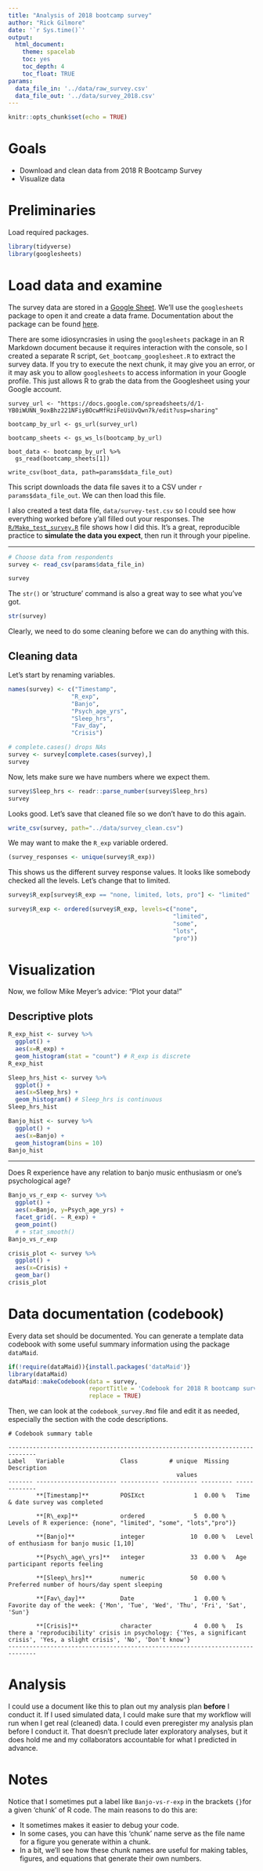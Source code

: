 ```yaml
---
title: "Analysis of 2018 bootcamp survey"
author: "Rick Gilmore"
date: '`r Sys.time()`'
output:
  html_document:
    theme: spacelab
    toc: yes
    toc_depth: 4
    toc_float: TRUE
params:
  data_file_in: '../data/raw_survey.csv'
  data_file_out: '../data/survey_2018.csv'
---
```


```r
knitr::opts_chunk$set(echo = TRUE)
```

# Goals

- Download and clean data from 2018 R Bootcamp Survey
- Visualize data

# Preliminaries

Load required packages.

```r
library(tidyverse)
library(googlesheets)
```

# Load data and examine

The survey data are stored in a [Google Sheet](https://docs.google.com/spreadsheets/d/1-YB0iWUNN_9oxBhz221NFiyBOcwMfHziFeUiUvQwn7k/edit#gid=2108979913). 
We'll use the `googlesheets` package to open it and create a data frame. Documentation about the package can be found [here](https://cran.r-project.org/web/packages/googlesheets/vignettes/basic-usage.html).

There are some idiosyncrasies in using the `googlesheets` package in an R Markdown document because it requires interaction with the console, so I created a separate R script, `Get_bootcamp_googlesheet.R` to extract the survey data.
If you try to execute the next chunk, it may give you an error, or it may ask you to allow `googlesheets` to access information in your Google profile.
This just allows R to grab the data from the Googlesheet using your Google account.

```
survey_url <- "https://docs.google.com/spreadsheets/d/1-YB0iWUNN_9oxBhz221NFiyBOcwMfHziFeUiUvQwn7k/edit?usp=sharing"

bootcamp_by_url <- gs_url(survey_url)

bootcamp_sheets <- gs_ws_ls(bootcamp_by_url)

boot_data <- bootcamp_by_url %>%
  gs_read(bootcamp_sheets[1])
          
write_csv(boot_data, path=params$data_file_out)
```

This script downloads the data file saves it to a CSV under `r params$data_file_out`.
We can then load this file.

I also created a test data file, `data/survey-test.csv` so I could see how everything worked before y'all filled out your responses.
The [`R/Make_test_survey.R`](../R/Make_test_survey.R) file shows how I did this.
It's a great, reproducible practice to **simulate the data you expect**, then run it through your pipeline.

---

```r
# Choose data from respondents
survey <- read_csv(params$data_file_in)
```

```r
survey
```

The `str()` or 'structure' command is also a great way to see what you've got.

```r
str(survey)
```

Clearly, we need to do some cleaning before we can do anything with this.

## Cleaning data

Let's start by renaming variables.

```r
names(survey) <- c("Timestamp",
                  "R_exp",
                  "Banjo",
                  "Psych_age_yrs",
                  "Sleep_hrs",
                  "Fav_day",
                  "Crisis")
```


```r
# complete.cases() drops NAs
survey <- survey[complete.cases(survey),]
survey
```

Now, lets make sure we have numbers where we expect them. 
<!-- That person who really likes 8 hours ("8!!!") is a problem (for me, not them). -->

```r
survey$Sleep_hrs <- readr::parse_number(survey$Sleep_hrs)
survey
```

Looks good. Let's save that cleaned file so we don't have to do this again.

```r
write_csv(survey, path="../data/survey_clean.csv")
```

We may want to make the `R_exp` variable ordered.

```r
(survey_responses <- unique(survey$R_exp))
```

This shows us the different survey response values.
It looks like somebody checked all the levels.
Let's change that to limited.

```r
survey$R_exp[survey$R_exp == "none, limited, lots, pro"] <- "limited"
```


```r
survey$R_exp <- ordered(survey$R_exp, levels=c("none",
                                               "limited",
                                               "some",
                                               "lots",
                                               "pro"))
```

# Visualization

Now, we follow Mike Meyer's advice: "Plot your data!"

## Descriptive plots

```r
R_exp_hist <- survey %>%
  ggplot() +
  aes(x=R_exp) +
  geom_histogram(stat = "count") # R_exp is discrete
R_exp_hist
```

```r
Sleep_hrs_hist <- survey %>%
  ggplot() +
  aes(x=Sleep_hrs) +
  geom_histogram() # Sleep_hrs is continuous
Sleep_hrs_hist
```

```r
Banjo_hist <- survey %>%
  ggplot() +
  aes(x=Banjo) +
  geom_histogram(bins = 10)
Banjo_hist
```

---

Does R experience have any relation to banjo music enthusiasm or one's psychological age?

```r
Banjo_vs_r_exp <- survey %>%
  ggplot() +
  aes(x=Banjo, y=Psych_age_yrs) +
  facet_grid(. ~ R_exp) +
  geom_point()
  # + stat_smooth()
Banjo_vs_r_exp
```

```r
crisis_plot <- survey %>%
  ggplot() +
  aes(x=Crisis) +
  geom_bar()
crisis_plot
```

# Data documentation (codebook)

Every data set should be documented.
You can generate a template data codebook with some useful summary information using the package `dataMaid`.

```r
if(!require(dataMaid)){install.packages('dataMaid')}
library(dataMaid)
dataMaid::makeCodebook(data = survey, 
                       reportTitle = 'Codebook for 2018 R bootcamp survey', 
                       replace = TRUE)
```

Then, we can look at the `codebook_survey.Rmd` file and edit it as needed, especially the section with the code descriptions.

```
# Codebook summary table

------------------------------------------------------------------------------
Label   Variable                Class         # unique  Missing  Description  
                                                values                        
------- ----------------------- ----------- ---------- --------- -------------
        **[Timestamp]**         POSIXct              1  0.00 %   Time & date survey was completed            

        **[R\_exp]**            ordered              5  0.00 %   Levels of R experience: {none", "limited", "some", "lots","pro")}            

        **[Banjo]**             integer             10  0.00 %   Level of enthusiasm for banjo music [1,10]              

        **[Psych\_age\_yrs]**   integer             33  0.00 %   Age participant reports feeling              

        **[Sleep\_hrs]**        numeric             50  0.00 %   Preferred number of hours/day spent sleeping

        **[Fav\_day]**          Date                 1  0.00 %   Favorite day of the week: {'Mon', 'Tue', 'Wed', 'Thu', 'Fri', 'Sat', 'Sun'}              

        **[Crisis]**            character            4  0.00 %   Is there a 'reproducibility' crisis in psychology: {'Yes, a significant crisis', 'Yes, a slight crisis', 'No', 'Don't know'}            
------------------------------------------------------------------------------

```

# Analysis

I could use a document like this to plan out my analysis plan **before** I conduct it.
If I used simulated data, I could make sure that my workflow will run when I get real (cleaned) data.
I could even preregister my analysis plan before I conduct it.
That doesn't preclude later exploratory analyses, but it does hold me and my collaborators accountable for what I predicted in advance.

# Notes

Notice that I sometimes put a label like `Banjo-vs-r-exp` in the brackets `{}`for a given 'chunk' of R code. The main reasons to do this are:

- It sometimes makes it easier to debug your code.
- In some cases, you can have this 'chunk' name serve as the file name for a figure you generate within a chunk.
- In a bit, we'll see how these chunk names are useful for making tables, figures, and equations that generate their own numbers.